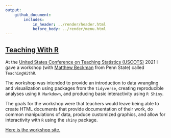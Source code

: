 ```yaml
---
output: 
    github_document:
        includes: 
            in_header: ../render/header.html
            before_body: ../render/menu.html
---
```



## <a href = "https://jbpost2.github.io/TeachingWithR/CourseFiles.html" target="_blank">Teaching With R</a>

At the <a href = "https://www.causeweb.org/cause/uscots/" target = "_blank">United States Conference on Teaching Statistics (USCOTS)</a> 2021 I gave a workshop (with <a href = "https://science.psu.edu/stat/people/mdb268" target = "_blank">Matthew Beckman</a> from Penn State) called `TeachingWithR`.

The workshop was intended to provide an introduction to data wrangling and visualization using packages from the `tidyverse`, creating reproducible analyses using `R Markdown`, and producing basic interactivity using `R Shiny`. 

The goals for the workshop were that teachers would leave being able to create HTML documents that provide documentation of their work, do common manipulations of data, produce customized graphics, and allow for interactivity with `R` using the `shiny` package.

<a href = "https://jbpost2.github.io/TeachingWithR/CourseFiles.html" target = "_blank">Here is the workshop site.</a>
